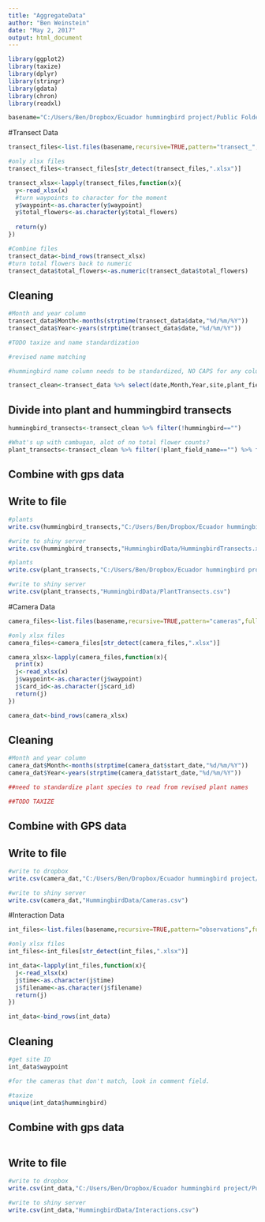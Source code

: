 ```yaml
---
title: "AggregateData"
author: "Ben Weinstein"
date: "May 2, 2017"
output: html_document
---
```


```r
library(ggplot2)
library(taxize)
library(dplyr)
library(stringr)
library(gdata)
library(chron)
library(readxl)

basename="C:/Users/Ben/Dropbox/Ecuador hummingbird project/Public Folder/Data"
```

#Transect Data

```r
transect_files<-list.files(basename,recursive=TRUE,pattern="transect_",full.names=T)

#only xlsx files
transect_files<-transect_files[str_detect(transect_files,".xlsx")]

transect_xlsx<-lapply(transect_files,function(x){
  y<-read_xlsx(x)
  #turn waypoints to character for the moment
  y$waypoint<-as.character(y$waypoint)
  y$total_flowers<-as.character(y$total_flowers)
  
  return(y)
})

#Combine files
transect_data<-bind_rows(transect_xlsx)
#turn total flowers back to numeric
transect_data$total_flowers<-as.numeric(transect_data$total_flowers)

```

## Cleaning

```r
#Month and year column
transect_data$Month<-months(strptime(transect_data$date,"%d/%m/%Y"))
transect_data$Year<-years(strptime(transect_data$date,"%d/%m/%Y"))

#TODO taxize and name standardization

#revised name matching

#hummingbird name column needs to be standardized, NO CAPS for any column

transect_clean<-transect_data %>% select(date,Month,Year,site,plant_field_name,total_flowers,waypoint,height,hummingbird,comment)

```

## Divide into plant and hummingbird transects

```r
hummingbird_transects<-transect_clean %>% filter(!hummingbird=="")

#What's up with cambugan, alot of no total flower counts?
plant_transects<-transect_clean %>% filter(!plant_field_name=="") %>% filter(!is.na(total_flowers))
```

## Combine with gps data

## Write to file

```r
#plants
write.csv(hummingbird_transects,"C:/Users/Ben/Dropbox/Ecuador hummingbird project/Public Folder/Data/Cleaned/HummingbirdTransects.csv")

#write to shiny server
write.csv(hummingbird_transects,"HummingbirdData/HummingbirdTransects.xlsx")

#plants
write.csv(plant_transects,"C:/Users/Ben/Dropbox/Ecuador hummingbird project/Public Folder/Data/Cleaned/PlantTransects.csv")

#write to shiny server
write.csv(plant_transects,"HummingbirdData/PlantTransects.csv")
```

#Camera Data

```r
camera_files<-list.files(basename,recursive=TRUE,pattern="cameras",full.names = T)

#only xlsx files
camera_files<-camera_files[str_detect(camera_files,".xlsx")]

camera_xlsx<-lapply(camera_files,function(x){
  print(x)
  j<-read_xlsx(x)
  j$waypoint<-as.character(j$waypoint)
  j$card_id<-as.character(j$card_id)
  return(j)
})

camera_dat<-bind_rows(camera_xlsx)
```

## Cleaning

```r
#Month and year column
camera_dat$Month<-months(strptime(camera_dat$start_date,"%d/%m/%Y"))
camera_dat$Year<-years(strptime(camera_dat$start_date,"%d/%m/%Y"))

##need to standardize plant species to read from revised plant names

##TODO TAXIZE
```

## Combine with GPS data

## Write to file

```r
#write to dropbox
write.csv(camera_dat,"C:/Users/Ben/Dropbox/Ecuador hummingbird project/Public Folder/Data/Cleaned/Cameras.csv")

#write to shiny server
write.csv(camera_dat,"HummingbirdData/Cameras.csv")
```

#Interaction Data

```r
int_files<-list.files(basename,recursive=TRUE,pattern="observations",full.names = T)

#only xlsx files
int_files<-int_files[str_detect(int_files,".xlsx")]

int_data<-lapply(int_files,function(x){
  j<-read_xlsx(x)
  j$time<-as.character(j$time)
  j$filename<-as.character(j$filename)
  return(j)
})

int_data<-bind_rows(int_data)
```

## Cleaning

```r

#get site ID
int_data$waypoint

#for the cameras that don't match, look in comment field.

#taxize
unique(int_data$hummingbird)
```

## Combine with gps data

```r


```

## Write to file

```r
#write to dropbox
write.csv(int_data,"C:/Users/Ben/Dropbox/Ecuador hummingbird project/Public Folder/Data/Cleaned/Interactions.csv")

#write to shiny server
write.csv(int_data,"HummingbirdData/Interactions.csv")
```
